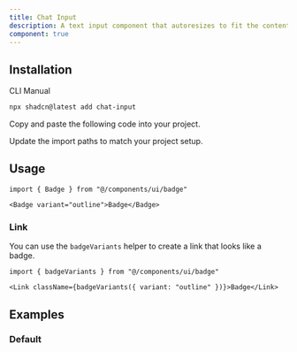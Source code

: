 ```yaml
---
title: Chat Input
description: A text input component that autoresizes to fit the content.
component: true
---
```


<ComponentPreview
  name="chat-input-demo"
  title="Chat Input"
  description="A chat input component"
/>

## Installation

<Tabs defaultValue="cli">

<TabsList>
  <TabsTrigger value="cli">CLI</TabsTrigger>
  <TabsTrigger value="manual">Manual</TabsTrigger>
</TabsList>
<TabsContent value="cli">

```bash
npx shadcn@latest add chat-input
```

</TabsContent>

<TabsContent value="manual">

<Steps>

<Step>Copy and paste the following code into your project.</Step>

<ComponentSource name="chat-input" />

<Step>Update the import paths to match your project setup.</Step>

</Steps>

</TabsContent>

</Tabs>

## Usage

```tsx
import { Badge } from "@/components/ui/badge"
```

```tsx
<Badge variant="outline">Badge</Badge>
```

### Link

You can use the `badgeVariants` helper to create a link that looks like a badge.

```tsx
import { badgeVariants } from "@/components/ui/badge"
```

```tsx
<Link className={badgeVariants({ variant: "outline" })}>Badge</Link>
```

## Examples

### Default
